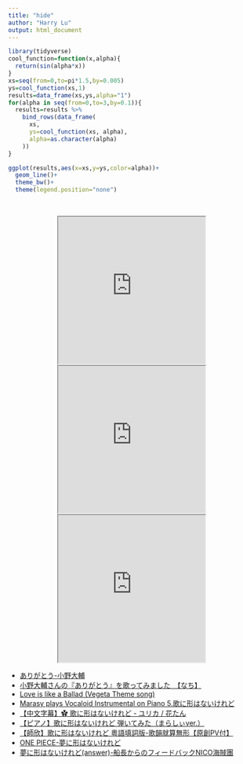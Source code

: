 ```yaml
---
title: "hide"
author: "Harry Lu"
output: html_document
---
```

```r
library(tidyverse)
cool_function=function(x,alpha){
  return(sin(alpha*x))
}
xs=seq(from=0,to=pi*1.5,by=0.005)
ys=cool_function(xs,1)
results=data_frame(xs,ys,alpha="1")
for(alpha in seq(from=0,to=3,by=0.1)){
  results=results %>% 
    bind_rows(data_frame(
      xs, 
      ys=cool_function(xs, alpha),
      alpha=as.character(alpha)
    ))
}

ggplot(results,aes(x=xs,y=ys,color=alpha))+
  geom_line()+
  theme_bw()+
  theme(legend.position="none")
```

</br>

<!--
<center><font face="Times New Roman" size=5>Beijing Subway</font></center>
</br>
<center>[<img src="https://www.travelchinaguide.com/images/map/beijing/beijing-subway.gif" width=60%>](https://www.travelchinaguide.com/images/map/beijing/beijing-subway.gif)</center>
-->

<center><iframe height="300" src="https://v.qq.com/iframe/preview.html?vid=x0024hid4b7&auto=0"></iframe></center>

<center><iframe height="300" src="https://www.youtube.com/embed/DYg4egpg_lg?autoplay=0"></iframe></center>

<center><iframe height="300" src="https://www.youtube.com/embed/qKWmJqK8UEk?autoplay=0"></iframe></center>

- [ありがとう-小野大輔](https://www.youtube.com/watch?v=nn0_TyIQVpg)
- [小野大輔さんの『ありがとう』を歌ってみました　【なち】](https://www.youtube.com/watch?v=gElVRdaifj0)
- [Love is like a Ballad (Vegeta Theme song)](https://www.youtube.com/watch?v=E1tQUWUyTsE)
- [Marasy plays Vocaloid Instrumental on Piano 5.歌に形はないけれど](https://www.youtube.com/watch?v=rV70FkmXGM8)
- [【中文字幕】✿ 歌に形はないけれど - ユリカ / 花たん](https://www.youtube.com/watch?v=Re6JJ_njYR4)
- [【ピアノ】歌に形はないけれど 弾いてみた（まらしぃver.）](https://www.youtube.com/watch?v=k1905L07NM4)
- [【師欣】歌に形はないけれど 粵語填詞版-歌韻就算無形【原創PV付】](https://www.youtube.com/watch?v=7A6MFDfxnKc)
- [ONE PIECE-夢に形はないけれど](https://www.youtube.com/watch?v=PLSnfNZsU3k)
- [夢に形はないけれど(answer)-船長からのフィードバックNICO海賊團](https://www.youtube.com/watch?v=Uud5oGwP6dQ)